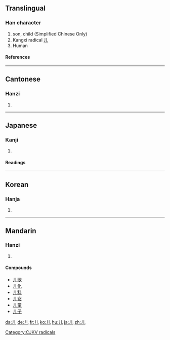 {{see|兒}}<!-- may be replaced by zh-forms -->

==Translingual==
{{stroke order|type=animate}}
===Han character===
{{Han char|rn=10|rad=儿|as=00|sn=2|four=2201<sub>0</sub>|canj=中山 (LU)}}
# son, child (Simplified Chinese Only)
# Kangxi radical [[Index:Chinese radical/儿|儿]]
# Human
====References====
{{Han ref|kx=0123.010|dkj=01336|dj=0257.210|hdz=10264.040|uh=513F|ud=20799|bh=A449|bd=42057}}
----

==Cantonese==
===Hanzi===
{{yue-hanzi|jyut=|y=yan4}}
# {{defn|Cantonese}}
----
==Japanese==
===Kanji===
{{ja-kanji|grade=|rs=儿00}}
# {{defn|Japanese}}
====Readings====
{{ja-readings|on=[[じん]] (jin), [[にん]] (nin), [[かい]] (kai)|kun=[[ひと]] (hito), [[にんにょう]] (ninnyou)}}
  
----
==Korean==
===Hanja===
{{ko-hanja|hangeul=[[인]], [[궤]]|rv=in, gwe|mr=in, kwe}}
# {{defn|Korean}}


[[Category:CJKV radicals]]
----
==Mandarin==
===Hanzi===
{{cmn-hanzi|tra=兒|pin=[[ér]] ([[er2]]), [[rén]] ([[ren2]])|wg=erh<sup>2</sup>, jen<sup>2</sup>}}
# {{defn|Mandarin}}
====Compounds====
*[[儿歌]]
*[[儿化]]
*[[儿科]]
*[[儿女]]
*[[儿童]]
*[[儿子]]

[[da:儿]]
[[de:儿]]
[[fr:儿]]
[[ko:儿]]
[[hu:儿]]
[[ja:儿]]
[[zh:儿]]